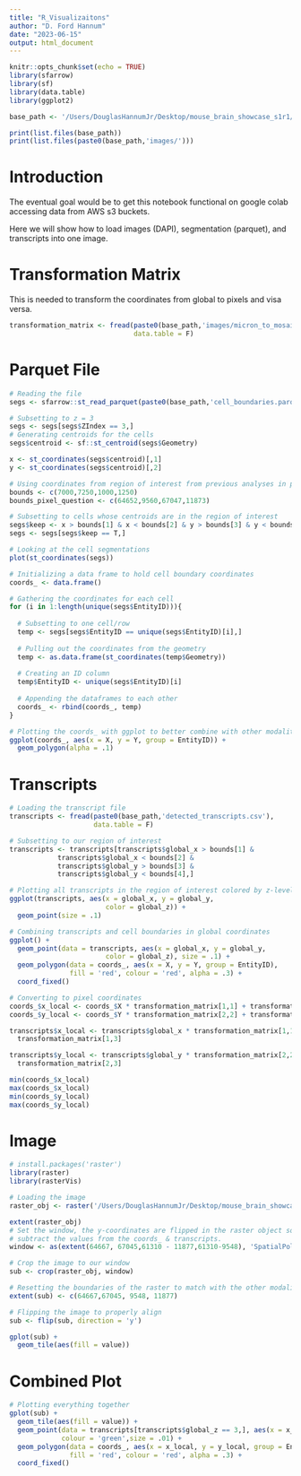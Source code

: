 ---
title: "R_Visualizaitons"
author: "D. Ford Hannum"
date: "2023-06-15"
output: html_document
---

```{r setup, include=FALSE}
knitr::opts_chunk$set(echo = TRUE)
library(sfarrow)
library(sf)
library(data.table)
library(ggplot2)

base_path <- '/Users/DouglasHannumJr/Desktop/mouse_brain_showcase_s1r1/'

print(list.files(base_path))
print(list.files(paste0(base_path,'images/')))

```

# Introduction

The eventual goal would be to get this notebook functional on google colab accessing data from AWS s3 buckets. 

Here we will show how to load images (DAPI), segmentation (parquet), and transcripts into one image.

# Transformation Matrix

This is needed to transform the coordinates from global to pixels and visa versa.

```{r}
transformation_matrix <- fread(paste0(base_path,'images/micron_to_mosaic_pixel_transform.csv'),
                               data.table = F)
```

# Parquet File

```{r}
# Reading the file
segs <- sfarrow::st_read_parquet(paste0(base_path,'cell_boundaries.parquet'))
```

```{r}
# Subsetting to z = 3
segs <- segs[segs$ZIndex == 3,]
# Generating centroids for the cells
segs$centroid <- sf::st_centroid(segs$Geometry)
```

```{r}
x <- st_coordinates(segs$centroid)[,1]
y <- st_coordinates(segs$centroid)[,2]

# Using coordinates from region of interest from previous analyses in python
bounds <- c(7000,7250,1000,1250)
bounds_pixel_question <- c(64652,9560,67047,11873)
```

```{r}
# Subsetting to cells whose centroids are in the region of interest
segs$keep <- x > bounds[1] & x < bounds[2] & y > bounds[3] & y < bounds[4]
segs <- segs[segs$keep == T,]
```

```{r}
# Looking at the cell segmentations
plot(st_coordinates(segs))
```

```{r}
# Initializing a data frame to hold cell boundary coordinates
coords_ <- data.frame()

# Gathering the coordinates for each cell
for (i in 1:length(unique(segs$EntityID))){
  
  # Subsetting to one cell/row
  temp <- segs[segs$EntityID == unique(segs$EntityID)[i],]
  
  # Pulling out the coordinates from the geometry
  temp <- as.data.frame(st_coordinates(temp$Geometry))
  
  # Creating an ID column
  temp$EntityID <- unique(segs$EntityID)[i]
  
  # Appending the dataframes to each other
  coords_ <- rbind(coords_, temp)
}


```

```{r}
# Plotting the coords_ with ggplot to better combine with other modalities
ggplot(coords_, aes(x = X, y = Y, group = EntityID)) +
  geom_polygon(alpha = .1)
```

# Transcripts

```{r}
# Loading the transcript file
transcripts <- fread(paste0(base_path,'detected_transcripts.csv'),
                     data.table = F)
```

```{r}
# Subsetting to our region of interest
transcripts <- transcripts[transcripts$global_x > bounds[1] &
            transcripts$global_x < bounds[2] &
            transcripts$global_y > bounds[3] &
            transcripts$global_y < bounds[4],]
```

```{r}
# Plotting all transcripts in the region of interest colored by z-level
ggplot(transcripts, aes(x = global_x, y = global_y,
                        color = global_z)) +
  geom_point(size = .1)
```

```{r}
# Combining transcripts and cell boundaries in global coordinates
ggplot() +
  geom_point(data = transcripts, aes(x = global_x, y = global_y,
                        color = global_z), size = .1) + 
  geom_polygon(data = coords_, aes(x = X, y = Y, group = EntityID), 
               fill = 'red', colour = 'red', alpha = .3) +
  coord_fixed()
```

```{r}
# Converting to pixel coordinates
coords_$x_local <- coords_$X * transformation_matrix[1,1] + transformation_matrix[1,3]
coords_$y_local <- coords_$Y * transformation_matrix[2,2] + transformation_matrix[2,3]

transcripts$x_local <- transcripts$global_x * transformation_matrix[1,1] +
  transformation_matrix[1,3]

transcripts$y_local <- transcripts$global_y * transformation_matrix[2,2] +
  transformation_matrix[2,3]
```

```{r}
min(coords_$x_local)
max(coords_$x_local)
min(coords_$y_local)
max(coords_$y_local)
```

# Image

```{r}
# install.packages('raster')
library(raster)
library(rasterVis)

# Loading the image
raster_obj <- raster('/Users/DouglasHannumJr/Desktop/mouse_brain_showcase_s1r1/images/mosaic_DAPI_z1.tif')

extent(raster_obj)
# Set the window, the y-coordinates are flipped in the raster object so we
# subtract the values from the coords_ & transcripts.
window <- as(extent(64667, 67045,61310 - 11877,61310-9548), 'SpatialPolygons')

# Crop the image to our window
sub <- crop(raster_obj, window)

# Resetting the boundaries of the raster to match with the other modalities
extent(sub) <- c(64667,67045, 9548, 11877)

# Flipping the image to properly align
sub <- flip(sub, direction = 'y')

gplot(sub) +
  geom_tile(aes(fill = value))
```

# Combined Plot

```{r}

# Plotting everything together
gplot(sub) +
  geom_tile(aes(fill = value)) +
  geom_point(data = transcripts[transcripts$global_z == 3,], aes(x = x_local, y = y_local),
             colour = 'green',size = .01) +
  geom_polygon(data = coords_, aes(x = x_local, y = y_local, group = EntityID), 
               fill = 'red', colour = 'red', alpha = .3) +
  coord_fixed()
```

